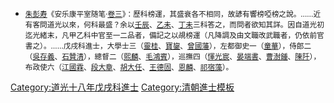 {{Navbox
|name = 道光十八年戊戌科殿試金榜
|title = [[清道光十八年戊戌科進士列表|道光十八年（1838年）戊戌科殿試金榜]]
|titlestyle = background-color:#FFD700;
|image =
|style = width:100%;text-align:center; 
|groupstyle = text-align:center; background-color:#FFD700;
|liststyle = text-align:center;
|state = {{{state<includeonly>|collapsed</includeonly>}}}
|group1 = 第一甲<br>賜進士及第<br>共3名
|list1 = '''[[鈕福保]]''' - '''[[金國均]]''' - '''[[江國霖]]'''

|group2 = 第二甲<br>賜進士出身<br>共82名
|list2 = [[靈桂|宗室靈桂]]-[[惲光宸]] - [[胡江 (道光進士)|胡　江]] - [[丁嘉葆]] - [[鍾音鴻]] - [[林汝舟]] - [[吳嘉洤]] - [[郭沛霖]] - [[緱評|緱　評]] - [[王履謙]]<br>[[徐相|徐　相]] - [[孫家澤]] - [[陳鴻翊]] - [[劉定裕]] - [[王璹|王　璹]] - [[吳吉昌]] - [[錢振倫|錢福元]] - [[姚輝第]] - [[支清彥]] - [[孫治|孫　治]]<br>[[段大章]] - [[張繼鄒]] - [[簡逢泰]] - [[李淳|李　淳]] - [[彭世洙]] - [[王溥 (道光進士)|王　溥]] - [[宋光伯]] - [[李庄 (道光进士)|李　莊]] - [[晏端書]] - [[丁希陶]]<br>[[鍾瀛|鍾　瀛]] - [[謝蘭生]] - [[沈祖懋]] - [[陳源兗]] - [[戴鸞翔]] - [[高鎮|高　鎮]] - [[金畇善]] - [[田祥|田　祥]] - [[黎崇基]] - [[曾元燮]]<br>[[倉景愉|倉景恬]] - [[寶鋆|寶　鋆]] - [[孫超|孫　超]] - [[方墉|方　墉]] - [[田雨公]] - [[梁國琮]] - [[劉印星]] - [[曹澍鍾]] - [[李協中]] - [[高魯 (道光进士)|高　魯]]<br>[[王秀毓]] - [[何桂珍]] - [[丁浩 (清朝)|丁　浩]] - [[吳存義]] - [[蕭良駒]] - [[史致諤]] - [[耿曰椿]] - [[吳嘉賓]] - [[童華 (鄞縣人)|童　華]] - [[福興 (1838年進士)|福　興]]<br>[[潘繡|潘　繡]] - [[呂德玉]] - [[陸希湜]] - [[楊昇|楊　昇]] - [[楊和鳴]] - [[劉步駰]] - [[熊家彥]] - [[黃樹賓]] - [[胡大任]] - [[楊福祺]]<br>[[俞紹型]] - [[董似穀]] - [[張方矩]] - [[蘇清阿]] - [[王振綱]] - [[熙麟 (道光進士)|熙　麟]] - [[劉琨耀]] - [[王訓 (道光進士)|王　訓]] - [[朱右曾]] - [[毛鴻賓]]<br>[[呂倌孫]] - [[孫翔林]]<span style="color: #FFFFFF;"> - －－－ - －－－ - －－－ - －－－ - －－－ - －－－ - －－－ - －－－</span>

|group3 = 第三甲<br>賜同進士出身<br>共109名
|list3 = [[金寶樹]] - [[恒善（道光进士）|恒　善]] - [[彭惠疇]] - [[延恒|延　恒]] - [[鍾宜年]] - [[洪觀|洪　觀]] - [[但鍾良]] - [[蔡召南]] - [[吳廷金]] - [[李臨馴]]<br>[[湯雲林]] - [[梅鍾澍]] - [[甘熙|甘　熙]] - [[福陞額]] - [[馬廷槐]] - [[張嶙|張　嶙]] - [[劉汝新]] - [[史丙榮]] - [[慶雲 (道光進士)|慶　雲]] - [[葉聲揚]]<br>[[倪夢麟]] - [[吳雙|吳　雙]] - [[周祖銜]] - [[石贊清]] - [[招鏡蓉]] - [[徐辰告]] - [[費凌雲]] - [[萬逢時]] - [[如山|如　山]] - [[張夢祺]]<br>[[梁啓文]] - [[楊式坊]] - [[廖爲庸]] - [[蕭尚欽]] - [[劉秉鉌]] - [[劉餘慶]] - [[張爾琪]] - [[成毅|成　毅]] - [[王德固]] - [[翟鳴陽]]<br>[[顧蘭生]] - [[曾国藩|曾國藩]] - [[鄭世淵]] - [[劉鍾洛]] - [[余懷堂]] - [[錢以同]] - [[劉文麟]] - [[韓潮|韓　潮]] - [[恩麟|恩　麟]] - [[張繼灝]]<br>[[李廷樟]] - [[延齡（道光戊戌进士）|延　齡]] - [[楊柄鋥]] - [[李湘甲]] - [[李文安|李文玕]] - [[曾希周]] - [[譚瑛|譚　瑛]] - [[丁希僑]] - [[張柳南]] - [[姬泰聚]]<br>[[瑞寶 (道光進士)|瑞　寶]] - [[鄒希孟]] - [[方殿謨]] -[[宗室聯英]]- [[尹輝宗]] - [[陳則廉]] - [[王本立]] - [[李挺芳]] - [[趙光搢]] - [[高振宛]]<br>[[史炳符]] - [[侯亮工]] - [[馬椿齡]] - [[張林|張　林]] - [[劉錫光]] - [[高振洛]] - [[張元亨]] - [[祁宿藻]] - [[梁本檀]] - [[蔡熙|蔡　熙]]<br>[[李萬傑]] - [[王景美]] - [[張思鏜]] - [[鄢敏學]] - [[張景沂]] - [[孔慶銈]] - [[余庚陽]] - [[慶保 (道光進士)|慶　保]] - [[李永清]] - [[歐陽山 (道光進士)|歐陽山]]<br>[[周誥|周　誥]] - [[鳳柃|鳳　柃]] - [[陳圲|陳　圲]] - [[黃炳忠]] - [[弓嵩保]] - [[韓霦|韓　霦]] - [[楊摛藻]] - [[張廷杰]] - [[李正儀]] - [[李及辰]]<br>[[郭名杰]] - [[金玉麟]] - [[陳之敬]] - [[王東槐]] - [[時大杭]] - [[侯垣|侯　垣]] - [[馬雲鶴]] - [[李鴻|李　鴻]] - [[趙兆熙]]<span style="color: #FFFFFF;"> - －－－</span>
|belowstyle = text-align: center; background-color:#FFD700;
|below='''前一科：[[Template:道光十六年丙申恩科殿試金榜|道光十六年丙申恩科]]　'''·'''　後一科：[[Template:道光二十年庚子科殿試金榜|道光二十年庚子科]]'''<br>'''同科進士：[[Template:道光十八年戊戌科武殿試金榜|道光十八年戊戌武科]]'''
}}
[[Category:道光十八年戊戌科進士]]
<noinclude>
[[Category:道光十八年戊戌科進士| ]]
[[Category:清朝進士模板]]
*<small>[[朱彭寿]]《安乐康平室随笔·[[s:安樂康平室隨筆/卷3|卷三]]》：歷科榜運，其盛衰各不相同，故諺有響榜啞榜之說。……近有客問道光以來，何科最盛？余以[[Template:道光十二年壬辰恩科殿試金榜|壬辰]]、[[Template:道光十五年乙未科殿試金榜|乙未]]、[[Template:道光二十七年丁未科殿試金榜|丁未]]三科答之，而問者欲知其詳。因自道光初迄光緒末，凡甲乙科中官至一二品者，備記之以覘榜運（凡降調及由文職改武職者，仍依前官書之）。……戊戌科進士，大學士三（[[靈桂]]、[[寶鋆]]、[[曾國藩]]），左都御史一（[[童華]]），侍郎二（[[吳存義]]、[[石贊清]]），總督二（[[熙麟]]、[[毛鴻賓]]），巡撫四（[[惲光宸]]、[[晏端書]]、[[曹澍鍾]]、[[陳阡]]），布政使六（[[江國霖]]、[[段大章]]、[[胡大任]]、[[王德固]]、[[恩麟]]、[[祁宿藻]]）。</small></noinclude>